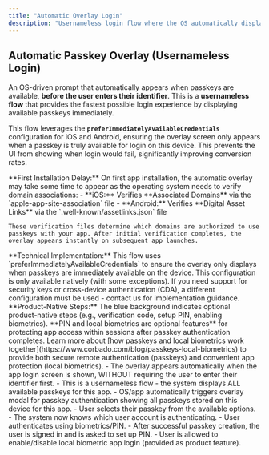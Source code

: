 ```yaml
---
title: "Automatic Overlay Login"
description: "Usernameless login flow where the OS automatically displays a passkey overlay without requiring identifier entry. This provides the fastest possible login experience when passkeys are immediately available."
---
```



## Automatic Passkey Overlay (Usernameless Login)

An OS-driven prompt that automatically appears when passkeys are available, **before the user enters their identifier**. This is a **usernameless flow** that provides the fastest possible login experience by displaying available passkeys immediately.

This flow leverages the **`preferImmediatelyAvailableCredentials`** configuration for iOS and Android, ensuring the overlay screen only appears when a passkey is truly available for login on this device. This prevents the UI from showing when login would fail, significantly improving conversion rates.

<Warning>
    **First Installation Delay:** On first app installation, the automatic overlay may take some time to appear as the operating system needs to verify domain associations:
    - **iOS:** Verifies **Associated Domains** via the `apple-app-site-association` file
    - **Android:** Verifies **Digital Asset Links** via the `.well-known/assetlinks.json` file
    
    These verification files determine which domains are authorized to use passkeys with your app. After initial verification completes, the overlay appears instantly on subsequent app launches.
</Warning>

<Tabs>
<Tab title="iOS">
    <ToolingFrame 
        imageURL="/images/authentication-flow/native-app/automatic-passkey-overlay-ios-native.png"
        caption="Native: iOS automatic passkey overlay flow"
        imageName="automatic-passkey-overlay-ios-native.png"
    />
</Tab>

  <Tab title="Android">
    <ToolingFrame 
        imageURL="/images/authentication-flow/native-app/automatic-passkey-overlay-android-native.png"
        caption="Native: Android automatic passkey overlay flow"
        imageName="automatic-passkey-overlay-android-native.png"
    />
  </Tab>
</Tabs>

<Info>
    **Technical Implementation:** This flow uses `preferImmediatelyAvailableCredentials` to ensure the overlay only displays when passkeys are immediately available on the device. This configuration is only available natively (with some exceptions). If you need support for security keys or cross-device authentication (CDA), a different configuration must be used - contact us for implementation guidance.
</Info>

<Info>
    **Product-Native Steps:** The blue background indicates optional product-native steps (e.g., verification code, setup PIN, enabling biometrics). **PIN and local biometrics are optional features** for protecting app access within sessions after passkey authentication completes. Learn more about [how passkeys and local biometrics work together](https://www.corbado.com/blog/passkeys-local-biometrics) to provide both secure remote authentication (passkeys) and convenient app protection (local biometrics).
</Info>

<Steps>
    <Step title="OS automatically displays passkey overlay">
        - The overlay appears automatically when the app login screen is shown, WITHOUT requiring the user to enter their identifier first.
        - This is a usernameless flow - the system displays ALL available passkeys for this app.
        - OS/app automatically triggers overlay modal for passkey authentication showing all passkeys stored on this device for this app.
    </Step>
    <Step title="User selects passkey and authenticates">
        - User selects their passkey from the available options.
        - The system now knows which user account is authenticating.
        - User authenticates using biometrics/PIN.
    </Step>
    <Step title="App PIN setup">
        - After successful passkey creation, the user is signed in and is asked
        to set up PIN.
    </Step>
    <Step title="Enable local biometric for app login">
        - User is allowed to enable/disable local biometric app login (provided
        as product feature).
    </Step>
</Steps>
